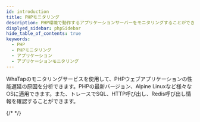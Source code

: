 ```yaml
---
id: introduction
title: PHPモニタリング
description: PHP環境で動作するアプリケーションサーバーをモニタリングすることができます。
displyed_sidebar: phpSidebar
hide_table_of_contents: true
keywords:
  - PHP
  - PHPモニタリング
  - アプリケーション
  - アプリケーションモニタリング
---
```



WhaTapのモニタリングサービスを使用して、PHPウェブアプリケーションの性能遅延の原因を分析できます。PHPの最新バージョン、Alpine Linuxなど様々なOSに適用できます。また、トレースでSQL、HTTP呼び出し、Redis呼び出し情報を確認することができます。 

{/* <Videos url="https://www.whatap.io/old/video/product/ko/app_php.mp4" /> */}


<Apmcommonintro />
